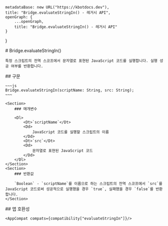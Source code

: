 
    metadataBase: new URL("https://kbotdocs.dev"),
    title: "Bridge.evaluateStringIn() - 레거시 API",
    openGraph: {
        ...openGraph,
        title: "Bridge.evaluateStringIn() - 레거시 API"
    }
}

<Section>
    # Bridge.evaluateStringIn()

    특정 스크립트의 전역 스코프에서 문자열로 표현된 JavaScript 코드를 실행합니다. 실행 성공 여부를 반환합니다.
</Section>
<Section>
    ## 구문

    ~~~js
    Bridge.evaluateStringIn(scriptName: String, src: String);
    ~~~

    <Section>
        ### 매개변수

        <Dl>
            <Dt>`scriptName`</Dt>
            <Dd>
                JavaScript 코드를 실행할 스크립트의 이름
            </Dd>
            <Dt>`src`</Dt>
            <Dd>
                문자열로 표현된 JavaScript 코드
            </Dd>
        </Dl>
    </Section>
    <Section>
        ### 반환값

        `Boolean` - `scriptName`를 이름으로 하는 스크립트의 전역 스코프에서 `src`를 JavaScript 코드로써 성공적으로 실행했을 경우 `true`, 실패했을 경우 `false`를 반환합니다.
    </Section>
</Section>
<Section>
    ## 앱 호환성

    <AppCompat compats={compatibility["evaluateStringIn"]}/>
</Section>